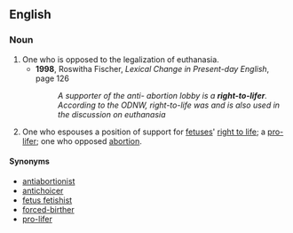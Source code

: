 ==English==

===Noun===
{{en-noun}}

# One who is opposed to the legalization of euthanasia.
#* '''1998''', Roswitha Fischer, ''Lexical Change in Present-day English'', page 126
#*: ''A supporter of the anti- abortion lobby is a '''right-to-lifer'''. According to the ODNW, right-to-life was and is also used in the discussion on euthanasia''
# One who espouses a position of support for [[fetus]]es' [[right to life]]; a [[pro-lifer]]; one who opposed [[abortion]].

====Synonyms====
* [[antiabortionist]]
* [[antichoicer]] {{qualifier|derogatory}}
* [[fetus fetishist]] {{qualifier|derogatory}}
* [[forced-birther]] {{qualifier|derogatory}}
* [[pro-lifer]]